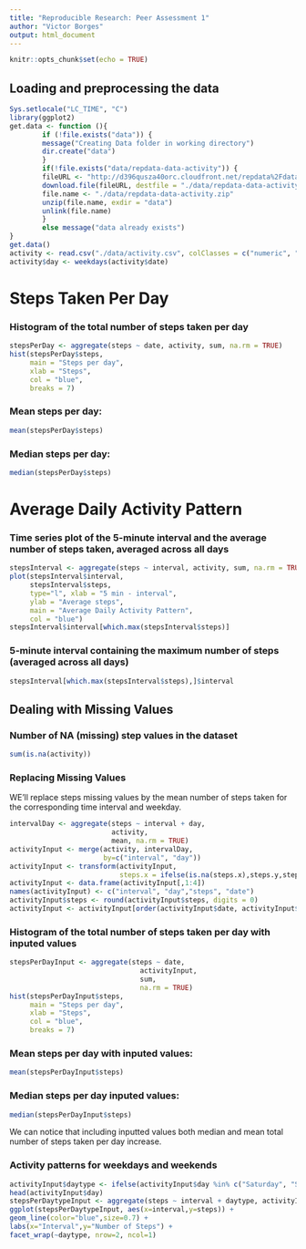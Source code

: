```yaml
---
title: "Reproducible Research: Peer Assessment 1"
author: "Victor Borges"
output: html_document
---
```


```r
knitr::opts_chunk$set(echo = TRUE)
```

## Loading and preprocessing the data

```r
Sys.setlocale("LC_TIME", "C")
library(ggplot2)
get.data <- function (){
        if (!file.exists("data")) {
        message("Creating Data folder in working directory")
        dir.create("data")
        }
        if(!file.exists("data/repdata-data-activity")) {
        fileURL <- "http://d396qusza40orc.cloudfront.net/repdata%2Fdata%2Factivity.zip"
        download.file(fileURL, destfile = "./data/repdata-data-activity.zip")
        file.name <- "./data/repdata-data-activity.zip"
        unzip(file.name, exdir = "data")
        unlink(file.name)
        }
        else message("data already exists")
}
get.data()
activity <- read.csv("./data/activity.csv", colClasses = c("numeric", "Date", "numeric"))
activity$day <- weekdays(activity$date)
```
# Steps Taken Per Day

### Histogram of the total number of steps taken per day

```r
stepsPerDay <- aggregate(steps ~ date, activity, sum, na.rm = TRUE)
hist(stepsPerDay$steps,
     main = "Steps per day",
     xlab = "Steps",
     col = "blue",
     breaks = 7)
```

### Mean steps per day:

```r
mean(stepsPerDay$steps)
```
### Median steps per day:

```r
median(stepsPerDay$steps)
```
# Average Daily Activity Pattern

### Time series plot of the 5-minute interval and the average number of steps taken, averaged across all days

```r
stepsInterval <- aggregate(steps ~ interval, activity, sum, na.rm = TRUE)
plot(stepsInterval$interval,
     stepsInterval$steps, 
     type="l", xlab = "5 min - interval", 
     ylab = "Average steps", 
     main = "Average Daily Activity Pattern", 
     col = "blue")
stepsInterval$interval[which.max(stepsInterval$steps)]
```

### 5-minute interval containing the maximum number of steps (averaged across all days)

```r
stepsInterval[which.max(stepsInterval$steps),]$interval
```


## Dealing with Missing Values

### Number of NA (missing) step values in the dataset

```r
sum(is.na(activity))
```
### Replacing Missing Values

WE'll replace steps missing values by the mean number of steps taken for the corresponding time interval and weekday.

```r
intervalDay <- aggregate(steps ~ interval + day,
                         activity,
                         mean, na.rm = TRUE)
activityInput <- merge(activity, intervalDay, 
                       by=c("interval", "day"))
activityInput <- transform(activityInput, 
                           steps.x = ifelse(is.na(steps.x),steps.y,steps.x))
activityInput <- data.frame(activityInput[,1:4])
names(activityInput) <- c("interval", "day","steps", "date")
activityInput$steps <- round(activityInput$steps, digits = 0)
activityInput <- activityInput[order(activityInput$date, activityInput$interval),]
```
### Histogram of the total number of steps taken per day with inputed values

```r
stepsPerDayInput <- aggregate(steps ~ date,
                                activityInput, 
                                sum, 
                                na.rm = TRUE)
hist(stepsPerDayInput$steps,
     main = "Steps per day",
     xlab = "Steps",
     col = "blue",
     breaks = 7)
```

### Mean steps per day with inputed values:

```r
mean(stepsPerDayInput$steps)
```
### Median steps per day inputed values:

```r
median(stepsPerDayInput$steps)
```
We can notice that including inputted values both median and mean total number of steps taken per day increase.

### Activity patterns for weekdays and weekends

```r
activityInput$daytype <- ifelse(activityInput$day %in% c("Saturday", "Sunday"),"Weekend", "Weekday")
head(activityInput$day)
stepsPerDaytypeInput <- aggregate(steps ~ interval + daytype, activityInput, mean)
ggplot(stepsPerDaytypeInput, aes(x=interval,y=steps)) + 
geom_line(color="blue",size=0.7) + 
labs(x="Interval",y="Number of Steps") + 
facet_wrap(~daytype, nrow=2, ncol=1)
```


